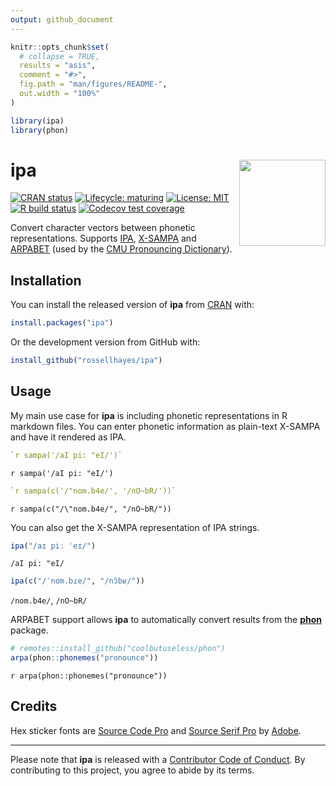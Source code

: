 ```yaml
---
output: github_document
---
```


<!-- README.md is generated from README.Rmd. Please edit that file -->

```r
knitr::opts_chunk$set(
  # collapse = TRUE,
  results = "asis",
  comment = "#>",
  fig.path = "man/figures/README-",
  out.width = "100%"
)

library(ipa)
library(phon)
```

# ipa <img src="man/figures/logo.png?raw=TRUE" align="right" height="138" />

<!-- badges: start -->
[![CRAN status](https://www.r-pkg.org/badges/version/ipa)](https://CRAN.R-project.org/package=ipa)
[![Lifecycle: maturing](https://img.shields.io/badge/lifecycle-maturing-blue.svg)](https://www.tidyverse.org/lifecycle/#maturing)
[![License: MIT](https://img.shields.io/badge/license-MIT-blueviolet.svg)](https://opensource.org/licenses/MIT)
[![R build status](https://github.com/rossellhayes/ipa/workflows/R-CMD-check/badge.svg)](https://github.com/rossellhayes/ipa/actions)
[![Codecov test coverage](https://codecov.io/gh/rossellhayes/ipa/branch/master/graph/badge.svg)](https://codecov.io/gh/rossellhayes/ipa?branch=master)
<!-- badges: end -->

Convert character vectors between phonetic representations.
Supports [IPA](https://en.wikipedia.org/wiki/International_Phonetic_Alphabet), [X-SAMPA](https://en.wikipedia.org/wiki/X-SAMPA) and
[ARPABET](https://en.wikipedia.org/wiki/ARPABET) (used by the [CMU Pronouncing
Dictionary](https://en.wikipedia.org/wiki/CMU_Pronouncing_Dictionary)).

## Installation

You can install the released version of **ipa** from [CRAN](https://cran.r-project.org/) with:

```r
install.packages("ipa")
```

Or the development version from GitHub with:

``` r
install_github("rossellhayes/ipa")
```

## Usage

My main use case for **ipa** is including phonetic representations in R markdown files.
You can enter phonetic information as plain-text X-SAMPA and have it rendered as IPA.

```r
`r sampa('/aI pi: "eI/')`
```

`r sampa('/aI pi: "eI/')`

```r
`r sampa(c('/"nom.b4e/', '/nO~bR/'))`
```

`r sampa(c("/\"nom.b4e/", "/nO~bR/"))`

You can also get the X-SAMPA representation of IPA strings.

```r
ipa("/aɪ piː ˈeɪ/")
```

`/aI pi: "eI/`

```r
ipa(c("/ˈnom.bɾe/", "/nɔ̃bʁ/"))
```

`/nom.b4e/`, `/nO~bR/`

<!-- `ipa()` does not work in Rmarkdown, but does work in the console -->

ARPABET support allows **ipa** to automatically convert results from the
[**phon**](https://github.com/coolbutuseless/phon) package.

```r
# remotes::install_github("coolbutuseless/phon")
arpa(phon::phonemes("pronounce"))
```

`r arpa(phon::phonemes("pronounce"))`

## Credits

Hex sticker fonts are 
[Source Code Pro](https://github.com/adobe-fonts/source-code-pro) and
[Source Serif Pro](https://github.com/adobe-fonts/source-serif-pro) by
[Adobe](https://adobe.com).

---

Please note that **ipa** is released with a [Contributor Code of Conduct](https://contributor-covenant.org/version/2/0/CODE_OF_CONDUCT.html). By contributing to this project, you agree to abide by its terms.
